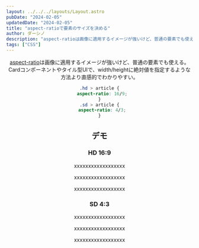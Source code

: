 ```yaml
---
layout: ../../../layouts/Layout.astro
pubDate: "2024-02-05"
updatedDate: "2024-02-05"
title: "aspect-ratioで要素のサイズを決める"
author: ダーシノ
description: "aspect-ratioは画像に適用するイメージが強いけど、普通の要素でも使える。 Cardコンポーネントやタイル型UIで、width/heightに絶対値を指定するような方法より直感的でわかりやすい。"
tags: ["CSS"]
---
```



<Header {...frontmatter} />

[aspect-ratio](https://developer.mozilla.org/ja/docs/Web/CSS/aspect-ratio)は画像に適用するイメージが強いけど、普通の要素でも使える。
Cardコンポーネントやタイル型UIで、width/heightに絶対値を指定するような方法より直感的でわかりやすい。

```css
.hd > article {
  aspect-ratio: 16/9;
}
.sd > article {
  aspect-ratio: 4/3;
}
```


## デモ

### HD 16:9

<section class="hd">
  <article>
    <p>xxxxxxxxxxxxxxxxxx</p>
  </article>
  <article>
    <p>xxxxxxxxxxxxxxxxxx</p>
  </article>
  <article>
    <p>xxxxxxxxxxxxxxxxxx</p>
  </article>
</section>

### SD 4:3

<section class="sd">
  <article>
    <p>xxxxxxxxxxxxxxxxxx</p>
  </article>
  <article>
    <p>xxxxxxxxxxxxxxxxxx</p>
  </article>
  <article>
    <p>xxxxxxxxxxxxxxxxxx</p>
  </article>
</section>
